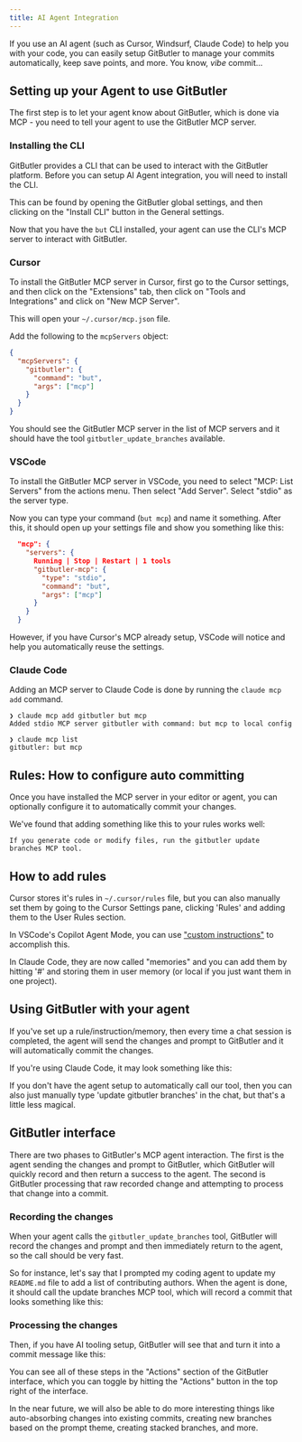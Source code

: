```yaml
---
title: AI Agent Integration
---
```



If you use an AI agent (such as Cursor, Windsurf, Claude Code) to help you with your code, you can easily setup GitButler to manage your commits automatically, keep save points, and more. You know, _vibe_ commit...

## Setting up your Agent to use GitButler

The first step is to let your agent know about GitButler, which is done via MCP - you need to tell your agent to use the GitButler MCP server.

### Installing the CLI

GitButler provides a CLI that can be used to interact with the GitButler platform. Before you can setup AI Agent integration, you will need to install the CLI.

This can be found by opening the GitButler global settings, and then clicking on the "Install CLI" button in the General settings.

<ImageSection
  className="mx-auto"
  src="https://gitbutler-docs-images-public.s3.us-east-1.amazonaws.com/install-cli.png"
  width="800"
  height="600"
  subtitle="How to install the GitButler CLI"
/>

Now that you have the `but` CLI installed, your agent can use the CLI's MCP server to interact with GitButler.

### Cursor

To install the GitButler MCP server in Cursor, first go to the Cursor settings, and then click on the "Extensions" tab, then click on "Tools and Integrations" and click on "New MCP Server".

This will open your `~/.cursor/mcp.json` file.

Add the following to the `mcpServers` object:

```json
{
  "mcpServers": {
    "gitbutler": {
      "command": "but",
      "args": ["mcp"]
    }
  }
}
```

You should see the GitButler MCP server in the list of MCP servers and it should have the tool `gitbutler_update_branches` available.

### VSCode

To install the GitButler MCP server in VSCode, you need to select "MCP: List Servers" from the actions menu. Then select "Add Server". Select "stdio" as the server type.

Now you can type your command (`but mcp`) and name it something. After this, it should open up your settings file and show you something like this:

```json
  "mcp": {
    "servers": {
      Running | Stop | Restart | 1 tools
      "gitbutler-mcp": {
        "type": "stdio",
        "command": "but",
        "args": ["mcp"]
      }
    }
  }
```

However, if you have Cursor's MCP already setup, VSCode will notice and help you automatically reuse the settings.

<ImageSection
  className="mx-auto"
  src="https://gitbutler-docs-images-public.s3.us-east-1.amazonaws.com/vscode-mcp-cursor.png"
  width="800"
  height="600"
  subtitle="vscode-mcp-cursor.png"
/>

### Claude Code

Adding an MCP server to Claude Code is done by running the `claude mcp add` command.

```
❯ claude mcp add gitbutler but mcp
Added stdio MCP server gitbutler with command: but mcp to local config

❯ claude mcp list
gitbutler: but mcp
```

## Rules: How to configure auto committing

Once you have installed the MCP server in your editor or agent, you can optionally configure it to automatically commit your changes.

We've found that adding something like this to your rules works well:

```
If you generate code or modify files, run the gitbutler update branches MCP tool.
```

## How to add rules

Cursor stores it's rules in `~/.cursor/rules` file, but you can also manually set them by going to the Cursor Settings pane, clicking 'Rules' and adding them to the User Rules section.

In VSCode's Copilot Agent Mode, you can use ["custom instructions"](https://code.visualstudio.com/docs/copilot/copilot-customization#_custom-instructions) to accomplish this.

In Claude Code, they are now called "memories" and you can add them by hitting '#' and storing them in user memory (or local if you just want them in one project).

<ImageSection
  className="mx-auto"
  src="https://gitbutler-docs-images-public.s3.us-east-1.amazonaws.com/claude-memories.png"
  width="800"
  height="600"
  subtitle="Adding memories in Claude Code"
/>

## Using GitButler with your agent

If you've set up a rule/instruction/memory, then every time a chat session is completed, the agent will send the changes and prompt to GitButler and it will automatically commit the changes.

<ImageSection
  className="mx-auto"
  src="https://gitbutler-docs-images-public.s3.us-east-1.amazonaws.com/update-branches.png"
  width="800"
  height="600"
  subtitle="Notice the automatic 'Called gitbutler_update_branches' after a change was made"
/>

If you're using Claude Code, it may look something like this:

<ImageSection
  className="mx-auto"
  src="https://gitbutler-docs-images-public.s3.us-east-1.amazonaws.com/claude-mcp-call.png"
  width="800"
  height="600"
  subtitle="Claude Code will show the full MCP prompt after a change was made"
/>

If you don't have the agent setup to automatically call our tool, then you can also just manually type 'update gitbutler branches' in the chat, but that's a little less magical.

## GitButler interface

There are two phases to GitButler's MCP agent interaction. The first is the agent sending the changes and prompt to GitButler, which GitButler will quickly record and then return a success to the agent. The second is GitButler processing that raw recorded change and attempting to process that change into a commit.

### Recording the changes

When your agent calls the `gitbutler_update_branches` tool, GitButler will record the changes and prompt and then immediately return to the agent, so the call should be very fast.

So for instance, let's say that I prompted my coding agent to update my `README.md` file to add a list of contributing authors. When the agent is done, it should call the update branches MCP tool, which will record a commit that looks something like this:

<ImageSection
  className="mx-auto"
  src="https://gitbutler-docs-images-public.s3.us-east-1.amazonaws.com/commit-raw.png"
  width="800"
  height="600"
  subtitle="The recorded commit message with prompt and summary data from the agent"
/>

### Processing the changes

Then, if you have AI tooling setup, GitButler will see that and turn it into a commit message like this:

<ImageSection
  className="mx-auto"
  src="https://gitbutler-docs-images-public.s3.us-east-1.amazonaws.com/commit-updated.png"
  width="800"
  height="600"
  subtitle="The updated commit message"
/>

You can see all of these steps in the "Actions" section of the GitButler interface, which you can toggle by hitting the "Actions" button in the top right of the interface.

<ImageSection
  className="mx-auto"
  src="https://gitbutler-docs-images-public.s3.us-east-1.amazonaws.com/actions.png"
  width="800"
  height="600"
  subtitle="The 'Actions' section of the GitButler interface"
/>

In the near future, we will also be able to do more interesting things like auto-absorbing changes into existing commits, creating new branches based on the prompt theme, creating stacked branches, and more.
